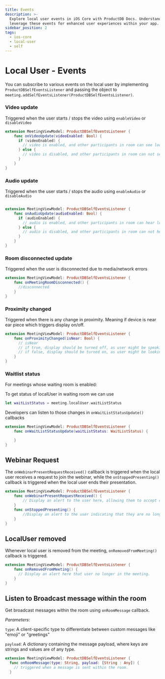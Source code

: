```yaml
---
title: Events
description: >-
  Explore local user events in iOS Core with ProductDB Docs. Understand how to
  leverage these events for enhanced user experiences within your app.
sidebar_position: 2
tags:
  - ios-core
  - local-user
  - self
---
```


# Local User - Events

You can subscribe to various events on the local user by implementing
`ProductDBSelfEventsListener` and passing the object to
`meeting.addSelfEventsListener(ProductDBSelfEventsListener)`.

### Video update

Triggered when the user starts / stops the video using `enableVideo` or
`disableVideo`

```swift
extension MeetingViewModel: ProductDBSelfEventsListener {
    func onVideoUpdate(videoEnabled: Bool) {
      if (videoEnabled) {
        // video is enabled, and other participants in room can see local user
      } else {
        // video is disabled, and other participants in room can not see local user.
      }
    }
}
```

### Audio update

Triggered when the user starts / stops the audio using `enableAudio` or
`disableAudio`

```swift

extension MeetingViewModel: ProductDBSelfEventsListener {
    func onAudioUpdate(audioEnabled: Bool) {
      if (audioEnabled) {
        // audio is enabled, and other participants in room can hear local user
      } else {
        // audio is disabled, and other participants in room can not hear local user.
      }
    }
}
```

### Room disconnected update

Triggered when the user is disconnected due to media/network errors

```swift
extension MeetingViewModel: ProductDBSelfEventsListener {
    func onMeetingRoomDisconnected() {
      //disconnected
    }
}
```

### Proximity changed

Triggered when there is any change in proximity. Meaning if device is near ear
piece which triggers display on/off.

```swift
extension MeetingViewModel: ProductDBSelfEventsListener {
    func onProximityChanged(isNear: Bool) {
      // isNear
      // if true, display should be turned off, as user might be speaking through earpiece
      // if false, display should be turned on, as user might be looking at display and listening through speaker/earphones.
    }
}
```

### Waitlist status

For meetings whose waiting room is enabled:

To get status of localUser in waiting room we can use

```swift
let waitListStatus = meeting.localUser.waitListStatus
```

Developers can listen to those changes in `onWaitListStatusUpdate()` callbacks

```swift
extension MeetingViewModel: ProductDBSelfEventsListener {
    func onWaitListStatusUpdate(waitListStatus: WaitListStatus) {

    }
}
```

## Webinar Request

The `onWebinarPresentRequestReceived()` callback is triggered when the local user receives a request to join the webinar, while the `onStoppedPresenting()` callback is triggered when the local user ends their presentation.

```swift
extension MeetingViewModel: ProductDBSelfEventsListener {
    func onWebinarPresentRequestReceived() {
        // Display an alert to the user here, allowing them to accept or reject the request.
    }
    func onStoppedPresenting() {
        //Display an alert to the user indicating that they are no longer presenting.
    }
}
```

## LocalUser removed

Whenever local user is removed from the meeting, `onRemovedFromMeeting()` callback is triggered.

```swift
extension MeetingViewModel: ProductDBSelfEventsListener {
    func onRemovedFromMeeting() {
      // Display an alert here that user no longer in the meeting.
    }
}
```

## Listen to Broadcast message within the room

Get broadcast messages within the room using `onRoomMessage` callback.

_Parameters_:

`type`: A client-specific type to differentiate between custom messages like "emoji" or "greetings"

`payload`: A dictionary containing the message payload, where keys are strings and values are of any type.

```swift
extension MeetingViewModel: ProductDBSelfEventsListener {
  func onRoomMessage(type: String, payload: [String : Any]) {
    // triggered when a message is sent within the room.
  }
```

<head>
  <title>iOS Core Events</title>
  <meta
    name="description"
    content="Explore local user events in iOS Core with ProductDB Docs. Understand how to leverage these events for enhanced user experiences within your app."
  />
</head>
